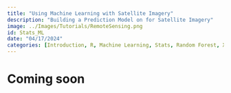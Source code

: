 ```yaml
---
title: "Using Machine Learning with Satellite Imagery"
description: "Building a Prediction Model on for Satellite Imagery"
image: ../Images/Tutorials/RemoteSensing.png
id: Stats_ML
date: "04/17/2024"
categories: [Introduction, R, Machine Learning, Stats, Random Forest, XGBoost, SVM, KNN]
---
```




# Coming soon
